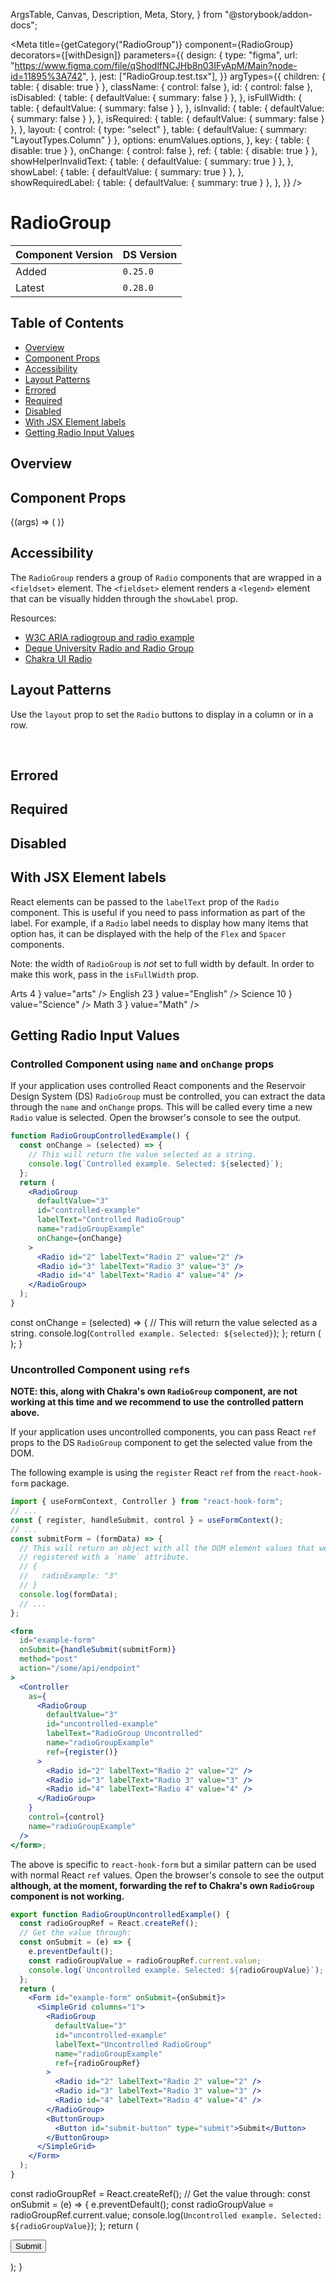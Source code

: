   ArgsTable,
  Canvas,
  Description,
  Meta,
  Story,
} from "@storybook/addon-docs";



<Meta
  title={getCategory("RadioGroup")}
  component={RadioGroup}
  decorators={[withDesign]}
  parameters={{
    design: {
      type: "figma",
      url: "https://www.figma.com/file/qShodlfNCJHb8n03IFyApM/Main?node-id=11895%3A742",
    },
    jest: ["RadioGroup.test.tsx"],
  }}
  argTypes={{
    children: { table: { disable: true } },
    className: { control: false },
    id: { control: false },
    isDisabled: {
      table: { defaultValue: { summary: false } },
    },
    isFullWidth: {
      table: { defaultValue: { summary: false } },
    },
    isInvalid: {
      table: { defaultValue: { summary: false } },
    },
    isRequired: {
      table: { defaultValue: { summary: false } },
    },
    layout: {
      control: { type: "select" },
      table: { defaultValue: { summary: "LayoutTypes.Column" } },
      options: enumValues.options,
    },
    key: { table: { disable: true } },
    onChange: { control: false },
    ref: { table: { disable: true } },
    showHelperInvalidText: {
      table: { defaultValue: { summary: true } },
    },
    showLabel: {
      table: { defaultValue: { summary: true } },
    },
    showRequiredLabel: {
      table: { defaultValue: { summary: true } },
    },
  }}
/>

# RadioGroup

| Component Version | DS Version |
| ----------------- | ---------- |
| Added             | `0.25.0`   |
| Latest            | `0.28.0`   |

## Table of Contents

- [Overview](#overview)
- [Component Props](#component-props)
- [Accessibility](#accessibility)
- [Layout Patterns](#layout-patterns)
- [Errored](#errored)
- [Required](#required)
- [Disabled](#disabled)
- [With JSX Element labels](#with-jsx-element-labels)
- [Getting Radio Input Values](#getting-radio-input-values)

## Overview

<Description of={RadioGroup} />

## Component Props

<Canvas withToolbar>
  <Story
    name="RadioGroup"
    args={{
      className: undefined,
      defaultValue: "4",
      helperText: "This is the helper text for the full group.",
      id: "radioGroup-id",
      invalidText: "An error occurred :(",
      isDisabled: false,
      isFullWidth: false,
      isInvalid: false,
      isRequired: false,
      labelText: "Standard Radio Group",
      layout: "LayoutTypes.Column",
      name: "radio-story",
      onChange: undefined,
      showHelperInvalidText: true,
      showLabel: true,
      showRequiredLabel: true,
    }}
  >
    {(args) => (
      <RadioGroup {...args} layout={enumValues.getValue(args.layout)}>
        <Radio id="main-2" labelText="Radio 2" value="2" />
        <Radio id="main-3" labelText="Radio 3" value="3" />
        <Radio id="main-4" labelText="Radio 4" value="4" />
        <Radio id="main-5" labelText="Radio 5" value="5" />
      </RadioGroup>
    )}
  </Story>
</Canvas>

<ArgsTable story="RadioGroup" />

## Accessibility

The `RadioGroup` renders a group of `Radio` components that are wrapped in a
`<fieldset>` element. The `<fieldset>` element renders a `<legend>` element that
can be visually hidden through the `showLabel` prop.

Resources:

- [W3C ARIA radiogroup and radio example](https://www.w3.org/TR/2016/WD-wai-aria-practices-1.1-20160317/examples/radio/radio.html)
- [Deque University Radio and Radio Group](https://dequeuniversity.com/library/aria/radio-and-radio-group)
- [Chakra UI Radio](https://chakra-ui.com/docs/components/form/radio)

## Layout Patterns

Use the `layout` prop to set the `Radio` buttons to display in a column or in
a row.

<Canvas>
  <DSProvider>
    <RadioGroup
      defaultValue="4"
      id="column"
      labelText="Column (default)"
      name="column-example"
    >
      <Radio id="column-2" labelText="Radio 2" value="2" />
      <Radio id="column-3" labelText="Radio 3" value="3" />
      <Radio id="column-4" labelText="Radio 4" value="4" />
      <Radio id="column-5" labelText="Radio 5" value="5" />
    </RadioGroup>
    <br />
    <RadioGroup
      defaultValue="3"
      id="row"
      labelText="Row"
      name="row-example"
      layout={LayoutTypes.Row}
    >
      <Radio id="row-2" labelText="Radio 2" value="2" />
      <Radio id="row-3" labelText="Radio 3" value="3" />
      <Radio id="row-4" labelText="Radio 4" value="4" />
      <Radio id="row-5" labelText="Radio 5" value="5" />
    </RadioGroup>
  </DSProvider>
</Canvas>

## Errored

<Canvas>
  <DSProvider>
    <RadioGroup
      defaultValue="4"
      id="errored"
      invalidText="Error message for the full group."
      isInvalid
      labelText="Errored Radio Group"
      name="errored-example"
    >
      <Radio id="radio-2" labelText="Radio 2" value="2" />
      <Radio id="radio-3" labelText="Radio 3" value="3" />
      <Radio id="radio-4" labelText="Radio 4" value="4" />
      <Radio id="radio-5" labelText="Radio 5" value="5" />
    </RadioGroup>
  </DSProvider>
</Canvas>

## Required

<Canvas>
  <DSProvider>
    <RadioGroup
      helperText="The reason for being required."
      id="required"
      isRequired
      labelText="Required Radio Group"
      name="required-example"
    >
      <Radio id="required-2" labelText="Radio 2" value="2" />
      <Radio id="required-3" labelText="Radio 3" value="3" />
      <Radio id="required-4" labelText="Radio 4" value="4" />
      <Radio id="required-5" labelText="Radio 5" value="5" />
    </RadioGroup>
  </DSProvider>
</Canvas>

## Disabled

<Canvas>
  <DSProvider>
    <RadioGroup
      helperText="The reason for being disabled."
      id="disabled"
      isDisabled
      labelText="Disabled Radio Group"
      name="disabled-example"
    >
      <Radio id="required-2" labelText="Radio 2" value="2" />
      <Radio id="required-3" labelText="Radio 3" value="3" />
      <Radio id="required-4" labelText="Radio 4" value="4" />
      <Radio id="required-5" labelText="Radio 5" value="5" />
    </RadioGroup>
  </DSProvider>
</Canvas>

## With JSX Element labels

React elements can be passed to the `labelText` prop of the `Radio` component.
This is useful if you need to pass information as part of the label. For example,
if a `Radio` label needs to display how many items that option has, it can be
displayed with the help of the `Flex` and `Spacer` components.

Note: the width of `RadioGroup` is _not_ set to full width by default. In
order to make this work, pass in the `isFullWidth` prop.

<Canvas>
  <DSProvider>
    <RadioGroup
      id="jsx-radiogroup"
      isFullWidth
      labelText="Radio Group"
      name="radio-example"
    >
      <Radio
        id="arts"
        labelText={
          <Flex>
            <span>Arts</span>
            <Spacer />
            <span>4</span>
          </Flex>
        }
        value="arts"
      />
      <Radio
        id="english"
        labelText={
          <Flex>
            <span>English</span>
            <Spacer />
            <span>23</span>
          </Flex>
        }
        value="English"
      />
      <Radio
        id="science"
        labelText={
          <Flex>
            <span>Science</span>
            <Spacer />
            <span>10</span>
          </Flex>
        }
        value="Science"
      />
      <Radio
        id="math"
        labelText={
          <Flex>
            <span>Math</span>
            <Spacer />
            <span>3</span>
          </Flex>
        }
        value="Math"
      />
    </RadioGroup>
  </DSProvider>
</Canvas>

## Getting Radio Input Values

### Controlled Component using `name` and `onChange` props

If your application uses controlled React components and the Reservoir Design
System (DS) `RadioGroup` must be controlled, you can extract the data through the
`name` and `onChange` props. This will be called every time a new `Radio` value
is selected. Open the browser's console to see the output.

```jsx
function RadioGroupControlledExample() {
  const onChange = (selected) => {
    // This will return the value selected as a string.
    console.log(`Controlled example. Selected: ${selected}`);
  };
  return (
    <RadioGroup
      defaultValue="3"
      id="controlled-example"
      labelText="Controlled RadioGroup"
      name="radioGroupExample"
      onChange={onChange}
    >
      <Radio id="2" labelText="Radio 2" value="2" />
      <Radio id="3" labelText="Radio 3" value="3" />
      <Radio id="4" labelText="Radio 4" value="4" />
    </RadioGroup>
  );
}
```

  const onChange = (selected) => {
    // This will return the value selected as a string.
    console.log(`Controlled example. Selected: ${selected}`);
  };
  return (
    <RadioGroup
      defaultValue="3"
      id="controlled-example"
      labelText="Controlled RadioGroup"
      name="radioGroupExample"
      onChange={onChange}
    >
      <Radio id="2" labelText="Radio 2" value="2" />
      <Radio id="3" labelText="Radio 3" value="3" />
      <Radio id="4" labelText="Radio 4" value="4" />
    </RadioGroup>
  );
}

<Canvas>
  <DSProvider>
    <RadioGroupControlledExample />
  </DSProvider>
</Canvas>

### Uncontrolled Component using `ref`s

**NOTE: this, along with Chakra's own `RadioGroup` component, are not working
at this time and we recommend to use the controlled pattern above.**

If your application uses uncontrolled components, you can pass React `ref` props
to the DS `RadioGroup` component to get the selected value from the DOM.

The following example is using the `register` React `ref` from the
`react-hook-form` package.

```jsx
import { useFormContext, Controller } from "react-hook-form";
// ...
const { register, handleSubmit, control } = useFormContext();
// ...
const submitForm = (formData) => {
  // This will return an object with all the DOM element values that were
  // registered with a `name` attribute.
  // {
  //   radioExample: "3"
  // }
  console.log(formData);
  // ...
};

<form
  id="example-form"
  onSubmit={handleSubmit(submitForm)}
  method="post"
  action="/some/api/endpoint"
>
  <Controller
    as={
      <RadioGroup
        defaultValue="3"
        id="uncontrolled-example"
        labelText="RadioGroup Uncontrolled"
        name="radioGroupExample"
        ref={register()}
      >
        <Radio id="2" labelText="Radio 2" value="2" />
        <Radio id="3" labelText="Radio 3" value="3" />
        <Radio id="4" labelText="Radio 4" value="4" />
      </RadioGroup>
    }
    control={control}
    name="radioGroupExample"
  />
</form>;
```

The above is specific to `react-hook-form` but a similar pattern can be used
with normal React `ref` values. Open the browser's console to see the output
**although, at the moment, forwarding the ref to Chakra's own `RadioGroup`
component is not working.**

```jsx
export function RadioGroupUncontrolledExample() {
  const radioGroupRef = React.createRef();
  // Get the value through:
  const onSubmit = (e) => {
    e.preventDefault();
    const radioGroupValue = radioGroupRef.current.value;
    console.log(`Uncontrolled example. Selected: ${radioGroupValue}`);
  };
  return (
    <Form id="example-form" onSubmit={onSubmit}>
      <SimpleGrid columns="1">
        <RadioGroup
          defaultValue="3"
          id="uncontrolled-example"
          labelText="Uncontrolled RadioGroup"
          name="radioGroupExample"
          ref={radioGroupRef}
        >
          <Radio id="2" labelText="Radio 2" value="2" />
          <Radio id="3" labelText="Radio 3" value="3" />
          <Radio id="4" labelText="Radio 4" value="4" />
        </RadioGroup>
        <ButtonGroup>
          <Button id="submit-button" type="submit">Submit</Button>
        </ButtonGroup>
      </SimpleGrid>
    </Form>
  );
}
```

  const radioGroupRef = React.createRef();
  // Get the value through:
  const onSubmit = (e) => {
    e.preventDefault();
    const radioGroupValue = radioGroupRef.current.value;
    console.log(`Uncontrolled example. Selected: ${radioGroupValue}`);
  };
  return (
    <Form id="example-form" onSubmit={onSubmit}>
      <SimpleGrid columns="1">
        <RadioGroup
          defaultValue="3"
          id="uncontrolled-example"
          labelText="Uncontrolled RadioGroup"
          name="radioGroupExample"
          ref={radioGroupRef}
        >
          <Radio id="2" labelText="Radio 2" value="2" />
          <Radio id="3" labelText="Radio 3" value="3" />
          <Radio id="4" labelText="Radio 4" value="4" />
        </RadioGroup>
        <ButtonGroup>
          <Button id="submit-button" type="submit">Submit</Button>
        </ButtonGroup>
      </SimpleGrid>
    </Form>
  );
}

<Canvas>
  <DSProvider>
    <RadioGroupUncontrolledExample />
  </DSProvider>
</Canvas>
